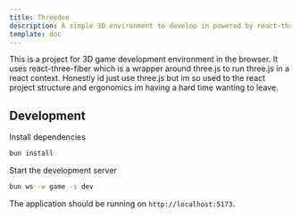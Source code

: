 ```yaml
---
title: Threedee
description: A simple 3D environment to develop in powered by react-three-fiber
template: doc
---
```


This is a project for 3D game development environment in the browser. It uses react-three-fiber which is a wrapper around three.js to run three.js in a react context. Honestly id just use three.js but im so used to the react project structure and ergonomics im having a hard time wanting to leave.

## Development

Install dependencies

```sh
bun install
```

Start the development server

```sh
bun ws -w game -s dev
```

The application should be running on `http://localhost:5173`.